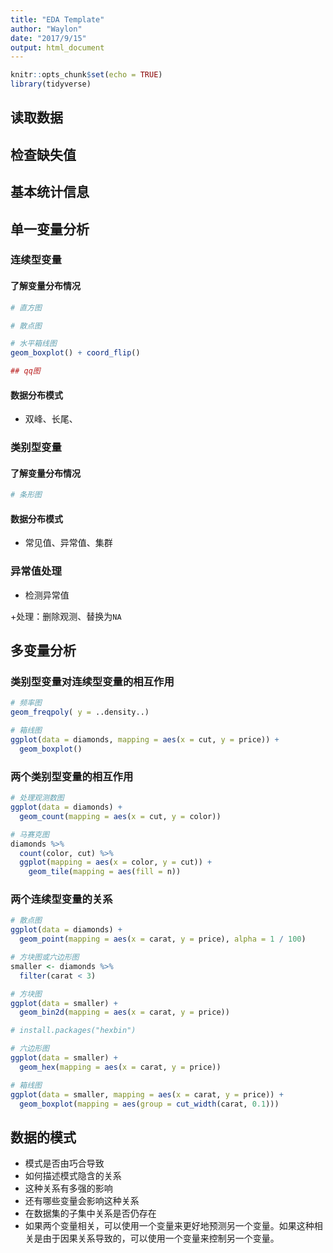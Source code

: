 ```yaml
---
title: "EDA Template"
author: "Waylon"
date: "2017/9/15"
output: html_document
---
```


```r
knitr::opts_chunk$set(echo = TRUE)
library(tidyverse)
```

## 读取数据

## 检查缺失值

## 基本统计信息

## 单一变量分析
### 连续型变量

#### 了解变量分布情况
```r
# 直方图

# 散点图

# 水平箱线图
geom_boxplot() + coord_flip()

## qq图
```

#### 数据分布模式

+ 双峰、长尾、

### 类别型变量

#### 了解变量分布情况
```r
# 条形图


```

#### 数据分布模式
+ 常见值、异常值、集群


### 异常值处理
+ 检测异常值

+处理：删除观测、替换为`NA`

## 多变量分析

### 类别型变量对连续型变量的相互作用

```r
# 频率图
geom_freqpoly( y = ..density..)

# 箱线图
ggplot(data = diamonds, mapping = aes(x = cut, y = price)) +
  geom_boxplot()
```

### 两个类别型变量的相互作用

```r
# 处理观测数图
ggplot(data = diamonds) +
  geom_count(mapping = aes(x = cut, y = color))

# 马赛克图
diamonds %>% 
  count(color, cut) %>%  
  ggplot(mapping = aes(x = color, y = cut)) +
    geom_tile(mapping = aes(fill = n))
```

### 两个连续型变量的关系
```r
# 散点图
ggplot(data = diamonds) + 
  geom_point(mapping = aes(x = carat, y = price), alpha = 1 / 100)

# 方块图或六边形图
smaller <- diamonds %>% 
  filter(carat < 3)

# 方块图
ggplot(data = smaller) +
  geom_bin2d(mapping = aes(x = carat, y = price))

# install.packages("hexbin")

# 六边形图
ggplot(data = smaller) +
  geom_hex(mapping = aes(x = carat, y = price))

# 箱线图
ggplot(data = smaller, mapping = aes(x = carat, y = price)) + 
  geom_boxplot(mapping = aes(group = cut_width(carat, 0.1)))
```

## 数据的模式
+ 模式是否由巧合导致
+ 如何描述模式隐含的关系
+ 这种关系有多强的影响
+ 还有哪些变量会影响这种关系
+ 在数据集的子集中关系是否仍存在
+ 如果两个变量相关，可以使用一个变量来更好地预测另一个变量。如果这种相关是由于因果关系导致的，可以使用一个变量来控制另一个变量。

